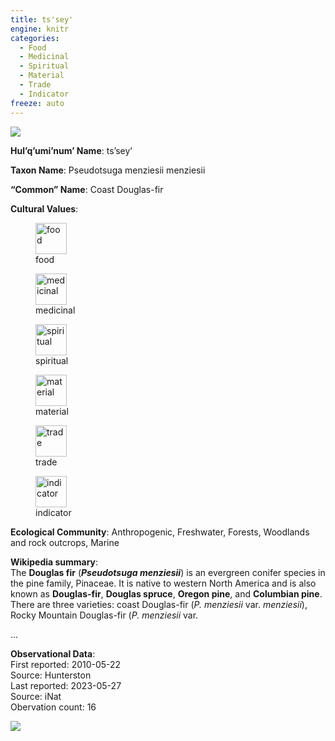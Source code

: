 ```yaml
---
title: ts'sey'
engine: knitr
categories:
  - Food
  - Medicinal
  - Spiritual
  - Material
  - Trade
  - Indicator
freeze: auto
---
```

![](https://static.inaturalist.org/photos/641410/medium.jpg){fig-alt="ts'sey' - Coast Douglas-fir"}

**Hul'q'umi'num' Name**: ts'sey'



**Taxon Name**: Pseudotsuga menziesii menziesii

**"Common" Name**: Coast Douglas-fir

**Cultural Values**:  

::: {layout-nrow=1 style="width:60%"}
![food](/files/food.svg){width=50px}

![medicinal](/files/medicinal.svg){width=50px}

![spiritual](/files/spiritual.svg){width=50px}

![material](/files/material.svg){width=50px}

![trade](/files/trade.svg){width=50px}

![indicator](/files/indicator.svg){width=50px}
:::

**Ecological Community**: Anthropogenic, Freshwater, Forests, Woodlands and rock outcrops, Marine

**Wikipedia summary**:  
The <b>Douglas fir</b> (<i><b>Pseudotsuga menziesii</b></i>) is an evergreen conifer species in the pine family, Pinaceae. It is native to western North America and is also known as <b>Douglas-fir</b>, <b>Douglas spruce</b>, <b>Oregon pine</b>, and <b>Columbian pine</b>. There are three varieties: coast Douglas-fir (<i>P. menziesii</i> var. <i>menziesii</i>), Rocky Mountain Douglas-fir (<i>P. menziesii</i> var. <i></i></p>...

**Observational Data**:   
First reported: 2010-05-22  
Source: Hunterston  
Last reported: 2023-05-27  
Source: iNat  
Obervation count: 16

![](community_dist.png)
